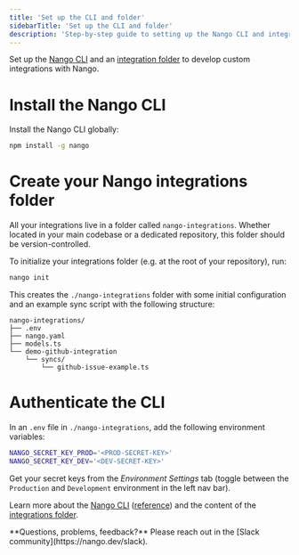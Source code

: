 ```yaml
---
title: 'Set up the CLI and folder'
sidebarTitle: 'Set up the CLI and folder'
description: 'Step-by-step guide to setting up the Nango CLI and integrations folder.'
---
```


Set up the [Nango CLI](/understand/concepts/scripts#the-nango-cli) and an [integration folder](/understand/concepts/scripts#integration-folder) to develop custom integrations with Nango.

# Install the Nango CLI

Install the Nango CLI globally: 
```bash
npm install -g nango
```

# Create your Nango integrations folder

All your integrations live in a folder called `nango-integrations`. Whether located in your main codebase or a dedicated repository, this folder should be version-controlled.

To initialize your integrations folder (e.g. at the root of your repository), run:
```bash
nango init
```

This creates the `./nango-integrations` folder with some initial configuration and an example
sync script with the following structure:
```
nango-integrations/
├── .env
├── nango.yaml
├── models.ts
└── demo-github-integration
    └── syncs/
        └── github-issue-example.ts
```

# Authenticate the CLI

In an `.env` file in `./nango-integrations`, add the following environment variables:
```bash
NANGO_SECRET_KEY_PROD='<PROD-SECRET-KEY>'
NANGO_SECRET_KEY_DEV='<DEV-SECRET-KEY>'
```

Get your secret keys from the _Environment Settings_ tab (toggle between the `Production` and `Development` environment in the left nav bar).

Learn more about the [Nango CLI](/understand/concepts/scripts#the-nango-cli) ([reference](/reference/cli)) and the content of the [integrations folder](/understand/concepts/scripts#integration-folder).

<Tip>
**Questions, problems, feedback?** Please reach out in the [Slack community](https://nango.dev/slack).
</Tip>